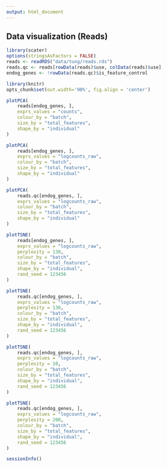 ```yaml
---
output: html_document
---
```


## Data visualization (Reads)

```r
library(scater)
options(stringsAsFactors = FALSE)
reads <- readRDS("data/tung/reads.rds")
reads.qc <- reads[rowData(reads)$use, colData(reads)$use]
endog_genes <- !rowData(reads.qc)$is_feature_control
```

```r
library(knitr)
opts_chunk$set(out.width='90%', fig.align = 'center')
```

```r
plotPCA(
    reads[endog_genes, ],
    exprs_values = "counts",
    colour_by = "batch",
    size_by = "total_features",
    shape_by = "individual"
)
```

```r
plotPCA(
    reads[endog_genes, ],
    exprs_values = "logcounts_raw",
    colour_by = "batch",
    size_by = "total_features",
    shape_by = "individual"
)
```

```r
plotPCA(
    reads.qc[endog_genes, ],
    exprs_values = "logcounts_raw",
    colour_by = "batch",
    size_by = "total_features",
    shape_by = "individual"
)
```

```r
plotTSNE(
    reads[endog_genes, ],
    exprs_values = "logcounts_raw",
    perplexity = 130,
    colour_by = "batch",
    size_by = "total_features",
    shape_by = "individual",
    rand_seed = 123456
)
```

```r
plotTSNE(
    reads.qc[endog_genes, ],
    exprs_values = "logcounts_raw",
    perplexity = 130,
    colour_by = "batch",
    size_by = "total_features",
    shape_by = "individual",
    rand_seed = 123456
)
```

```r
plotTSNE(
    reads.qc[endog_genes, ],
    exprs_values = "logcounts_raw",
    perplexity = 10,
    colour_by = "batch",
    size_by = "total_features",
    shape_by = "individual",
    rand_seed = 123456
)
```

```r
plotTSNE(
    reads.qc[endog_genes, ],
    exprs_values = "logcounts_raw",
    perplexity = 200,
    colour_by = "batch",
    size_by = "total_features",
    shape_by = "individual",
    rand_seed = 123456
)
```

```r
sessionInfo()
```
